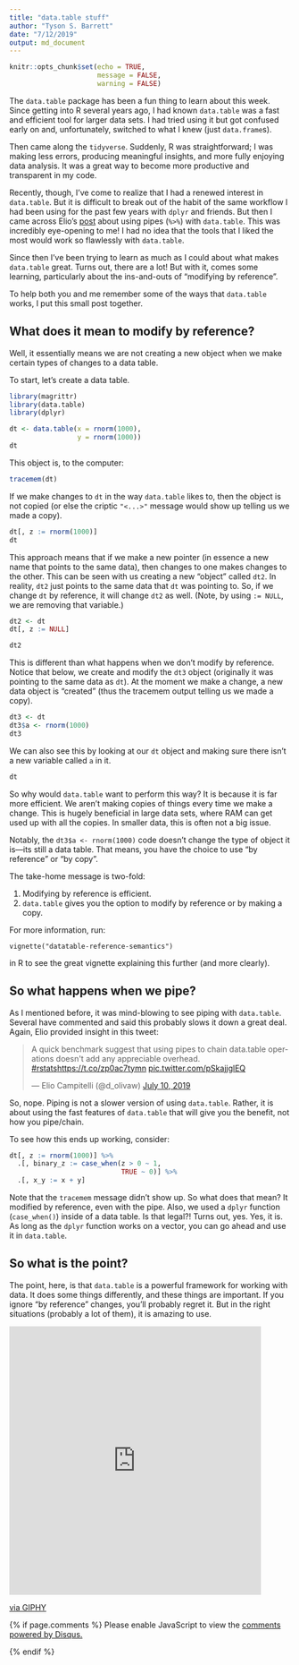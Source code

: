 ```yaml
---
title: "data.table stuff"
author: "Tyson S. Barrett"
date: "7/12/2019"
output: md_document
---
```


```r
knitr::opts_chunk$set(echo = TRUE,
                      message = FALSE,
                      warning = FALSE)
```

The `data.table` package has been a fun thing to learn about this week. Since getting into R several years ago, I had known `data.table` was a fast and efficient tool for larger data sets. I had tried using it but got confused early on and, unfortunately, switched to what I knew (just `data.frame`s). 

Then came along the `tidyverse`. Suddenly, R was straightforward; I was making less errors, producing meaningful insights, and more fully enjoying data analysis. It was a great way to become more productive and transparent in my code.

Recently, though, I've come to realize that I had a renewed interest in `data.table`. But it is difficult to break out of the habit of the same workflow I had been using for the past few years with `dplyr` and friends. But then I came across Elio's [post](https://eliocamp.github.io/codigo-r/en/2019/07/why-i-love-data-table/) about using pipes (`%>%`) with `data.table`. This was incredibly eye-opening to me! I had no idea that the tools that I liked the most would work so flawlessly with `data.table`.

Since then I've been trying to learn as much as I could about what makes `data.table` great. Turns out, there are a lot! But with it, comes some learning, particularly about the ins-and-outs of "modifying by reference".

To help both you and me remember some of the ways that `data.table` works, I put this small post together.

## What does it mean to modify by reference?

Well, it essentially means we are not creating a new object when we make certain types of changes to a data table.

To start, let's create a data table.

```r
library(magrittr)
library(data.table)
library(dplyr)

dt <- data.table(x = rnorm(1000),
                 y = rnorm(1000))
dt
```

This object is, to the computer:

```r
tracemem(dt)
```

If we make changes to `dt` in the way `data.table` likes to, then the object is not copied (or else the criptic `"<...>"` message would show up telling us we made a copy). 

```r
dt[, z := rnorm(1000)]
dt
```

This approach means that if we make a new pointer (in essence a new name that points to the same data), then changes to one makes changes to the other. This can be seen with us creating a new "object" called `dt2`. In reality, `dt2` just points to the same data that `dt` was pointing to. So, if we change `dt` by reference, it will change `dt2` as well. (Note, by using `:= NULL`, we are removing that variable.)

```r
dt2 <- dt
dt[, z := NULL]

dt2
```

This is different than what happens when we don't modify by reference. Notice that below, we create and modify the `dt3` object (originally it was pointing to the same data as `dt`). At the moment we make a change, a new data object is "created" (thus the tracemem output telling us we made a copy).

```r
dt3 <- dt
dt3$a <- rnorm(1000)
dt3
```

We can also see this by looking at our `dt` object and making sure there isn't a new variable called `a` in it.

```r
dt
```

So why would `data.table` want to perform this way? It is because it is far more efficient. We aren't making copies of things every time we make a change. This is hugely beneficial in large data sets, where RAM can get used up with all the copies. In smaller data, this is often not a big issue. 

Notably, the `dt3$a <- rnorm(1000)` code doesn't change the type of object it is---its still a data table. That means, you have the choice to use "by reference" or "by copy".

<div>
The take-home message is two-fold:

1. Modifying by reference is efficient.
2. `data.table` gives you the option to modify by reference or by making a copy.

</div>

For more information, run:

`vignette("datatable-reference-semantics")`

in R to see the great vignette explaining this further (and more clearly).

## So what happens when we pipe?

As I mentioned before, it was mind-blowing to see piping with `data.table`. Several have commented and said this probably slows it down a great deal. Again, Elio provided insight in this tweet:

<blockquote class="twitter-tweet" data-lang="en"><p lang="en" dir="ltr">A quick benchmark suggest that using pipes to chain data.table operations doesn&#39;t add any appreciable overhead. <a href="https://twitter.com/hashtag/rstats?src=hash&amp;ref_src=twsrc%5Etfw">#rstats</a><a href="https://t.co/zp0ac7tymn">https://t.co/zp0ac7tymn</a> <a href="https://t.co/pSkajjglEQ">pic.twitter.com/pSkajjglEQ</a></p>&mdash; Elio Campitelli (@d_olivaw) <a href="https://twitter.com/d_olivaw/status/1149029823567863808?ref_src=twsrc%5Etfw">July 10, 2019</a></blockquote> <script async src="https://platform.twitter.com/widgets.js" charset="utf-8"></script> 

So, nope. Piping is not a slower version of using `data.table`. Rather, it is about using the fast features of `data.table` that will give you the benefit, not how you pipe/chain.

To see how this ends up working, consider:

```r
dt[, z := rnorm(1000)] %>% 
  .[, binary_z := case_when(z > 0 ~ 1, 
                            TRUE ~ 0)] %>% 
  .[, x_y := x + y]
```

Note that the `tracemem` message didn't show up. So what does that mean? It modified by reference, even with the pipe. Also, we used a `dplyr` function (`case_when()`) inside of a data table. Is that legal?! Turns out, yes. Yes, it is. As long as the `dplyr` function works on a vector, you can go ahead and use it in `data.table`.

## So what is the point?

The point, here, is that `data.table` is a powerful framework for working with data. It does some things differently, and these things are important. If you ignore "by reference" changes, you'll probably regret it. But in the right situations (probably a lot of them), it is amazing to use.

<iframe src="https://giphy.com/embed/sDjIG2QtbXKta" width="451" height="480" frameBorder="0" class="giphy-embed" allowFullScreen></iframe><p><a href="https://giphy.com/gifs/ron-swanson-parks-and-recreation-sDjIG2QtbXKta">via GIPHY</a></p>


{% if page.comments %}
<script>
    /**
     *  RECOMMENDED CONFIGURATION VARIABLES: EDIT AND UNCOMMENT THE SECTION BELOW TO INSERT DYNAMIC VALUES FROM YOUR PLATFORM OR CMS.
     *  LEARN WHY DEFINING THESE VARIABLES IS IMPORTANT: https://disqus.com/admin/universalcode/#configuration-variables
     */
    /*
    var disqus_config = function () {
        this.page.url = page.url;  // Replace PAGE_URL with your page's canonical URL variable
        this.page.identifier = page.identifer; // Replace PAGE_IDENTIFIER with your page's unique identifier variable
    };
    */
    (function() {  // DON'T EDIT BELOW THIS LINE
        var d = document, s = d.createElement('script');
        
        s.src = '//tysonstanley.disqus.com/embed.js';
        
        s.setAttribute('data-timestamp', +new Date());
        (d.head || d.body).appendChild(s);
    })();
</script>
<noscript>
Please enable JavaScript to view the
<a href="https://disqus.com/?ref_noscript" rel="nofollow">comments
powered by Disqus.</a>
</noscript>
{% endif %}








